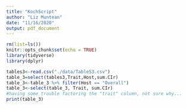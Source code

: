 ```yaml
---
title: "KochScript"
author: "Liz Muntean"
date: "11/16/2020"
output: pdf_document
---
```


```r
rm(list=ls())
knitr::opts_chunk$set(echo = TRUE)
library(tidyverse)
library(dplyr)
```

```r
tables3<-read.csv("./data/TableS3.csv")
table_3=select(tables3,Trait,Host,sum.CIr)
table_3<-table_3 %>% filter(Host == "Overall")
table_3<-select(table_3, Trait, sum.CIr)
#having some trouble factoring the "trait" column, not sure why...
print(table_3)

```

